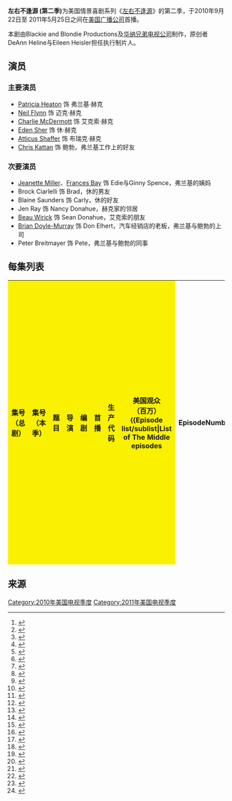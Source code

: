{{Infobox television season
 |season_name = 《左右不逢源》第二季
 |eng_name = {{lang|en|''The Middle'' (Season 2)}}
| bgcolour = #f9f100
| fgcolour = #000000
| image = 
| caption = 
| region_1 = 2011年9月20日<ref>{{Cite web|url=http://www.tvshowsondvd.com/news/Middle-Season-2-Press-Release/15938|title=The Middle - Official Warner Press Release for 'The Complete 2nd Season' DVD|work=[[TVShowsOnDVD.com|TVShowsOnDVD.com]]|last=Lambert|first=David|date=September 14, 2011|accessdate=October 13, 2012|archive-date=2013-07-15|archive-url=https://web.archive.org/web/20130715003517/http://www.tvshowsondvd.com/news/Middle-Season-2-Press-Release/15938|dead-url=yes}}</ref>
| region_2 = 2012年11月5日
| region_4 = {{Start date|2011|10|6}}<ref>{{Cite web|url=http://www.ezydvd.com.au/DVD/middle-the-season-2/dp/6112316|title=Middle, The: Season 2|work=Ezy DVD|accessdate=March 28, 2012|deadurl=yes|archiveurl=https://web.archive.org/web/20120329201209/http://www.ezydvd.com.au/DVD/middle-the-season-2/dp/6112316|archivedate=2012年3月29日}}</ref>
| country = {{USA}}
| network = [[美国广播公司|美国广播公司]]
| first_aired = 2010年9月22日| last_aired = 2011年5月25日
| num_episodes = 24
| prev_season = [[左右不逢源_(第一季)|第一季]]
| next_season = [[左右不逢源_(第三季)|第三季]]
| episode_list = [[左右不逢源每集列表|左右不逢源每集列表]]
}}
'''左右不逢源 (第二季)'''为美国情景喜剧系列《[[左右不逢源|左右不逢源]]》的第二季，于2010年9月22日至 2011年5月25日之间在[[美国广播公司|美国广播公司]]首播。

本剧由Blackie and Blondie Productions及[[华纳兄弟电视公司|华纳兄弟电视公司]]制作，原创者DeAnn Heline与Eileen Heisler担任执行制片人。
==演员==
===主要演员===
* [[Patricia_Heaton|Patricia Heaton]] 饰 弗兰基·赫克
* [[Neil_Flynn|Neil Flynn]] 饰 迈克·赫克
* [[Charlie_McDermott|Charlie McDermott]] 饰 艾克索·赫克
* [[Eden_Sher|Eden Sher]] 饰 休·赫克
* [[Atticus_Shaffer|Atticus Shaffer]] 饰 布瑞克·赫克
* [[Chris_Kattan|Chris Kattan]] 饰 鲍勃，弗兰基工作上的好友
===次要演员===
* [[Jeanette_Miller|Jeanette Miller]]、[[Frances_Bay|Frances Bay]] 饰 Edie与Ginny Spence，弗兰基的姨妈
* Brock Ciarlelli 饰 Brad，休的男友
* Blaine Saunders 饰 Carly，休的好友
* Jen Ray 饰 Nancy Donahue，赫克家的邻居
* [[Beau_Wirick|Beau Wirick]] 饰 Sean Donahue，艾克索的朋友
* [[Brian_Doyle-Murray|Brian Doyle-Murray]] 饰 Don Elhert，汽车经销店的老板，弗兰基与鲍勃的上司
* Peter Breitmayer 饰 Pete，弗兰基与鲍勃的同事

==每集列表==
{{see also|左右不逢源每集列表}}
<onlyinclude>
{| class="wikitable plainrowheaders" width="100%"
|-
! style="background-color: #f9f100;" | 集号<br />（总剧）
! style="background-color: #f9f100;" | 集号<br />（本季）
! style="background-color: #f9f100;" | 题目
! style="background-color: #f9f100;" | 导演
! style="background-color: #f9f100;" | 编剧
! style="background-color: #f9f100;" | 首播
! style="background-color: #f9f100;" | 生产<br />代码
! style="background-color: #f9f100;" |美国观众<br />（百万）
{{Episode list/sublist|List of The Middle episodes
 |EpisodeNumber=25
 |EpisodeNumber2=1
 |Title=返校<br />Back to School
 |DirectedBy=[[Wendey_Stanzler|Wendey Stanzler]]
 |WrittenBy=DeAnn Heline & Eileen Heisler
 |OriginalAirDate={{Start date|2010|9|22}}
 |ProdCode=3X6501
 |Aux4=8.81<ref>{{cite web|first=Robert|last=Seidman|url=http://tvbythenumbers.zap2it.com/2010/09/23/wednesday-finals-the-middle-modern-family-cougar-town-undercovers-all-see-small-gains/64917|title=Wednesday Finals: ‘The Middle,’ ‘Modern Family,’ ‘Cougar Town,’ ‘Undercovers’ All See Small Gains|work=TV by the Numbers|date=September 23, 2010|accessdate=September 23, 2010|archive-date=2018-08-12|archive-url=https://web.archive.org/web/20180812022152/https://tvbythenumbers.zap2it.com/sdsdskdh279882992z1/wednesday-finals-the-middle-modern-family-cougar-town-undercovers-all-see-small-gains/64917/|dead-url=yes}}</ref>
 |ShortSummary= It's a day full of chaos as the Hecks attend their first day of the new school year. Guest Star: [[Doris_Roberts|Doris Roberts]] as Ms. Rinsky.
 |LineColor=f9f100
}}
{{Episode list/sublist|List of The Middle episodes
 |EpisodeNumber=26
 |EpisodeNumber2=2
 |Title=Homecoming
 |DirectedBy=[[Ken_Whittingham|Ken Whittingham]]
 |WrittenBy=Rob Ulin
 |OriginalAirDate={{Start date|2010|9|29}}
 |ProdCode=3X6502
 |Aux4=8.35<ref>{{cite web |url=http://tvbythenumbers.com/2010/09/30/wednesday-finals-better-with-you-the-middle-modern-family-survivor-law-cougar-town-whole-truth-adjusted-down/65978 |title=Wednesday Finals: ''Better With You'', ''The Middle'', ''Modern Family'', ''Survivor'', ''Law & Order: SVU'', ''Law & Order: LA'' Adjusted Up; ''Cougar Town'', ''Whole Truth'' Adjusted Down |first=Bill |last=Gorman |date=September 30, 2010 |accessdate=September 30, 2010 |work=TV by the Numbers |archive-date=2010-10-02 |archive-url=https://web.archive.org/web/20101002104015/http://tvbythenumbers.com/2010/09/30/wednesday-finals-better-with-you-the-middle-modern-family-survivor-law-cougar-town-whole-truth-adjusted-down/65978 |dead-url=yes }}</ref>
 |ShortSummary=When she discovers that Sue's first cross-country meet is the same day as the homecoming game, Frankie's dream of escorting Axl across the field is put in jeopardy.
 |LineColor=f9f100
}}
{{Episode list/sublist|List of The Middle episodes
 |EpisodeNumber=27
 |EpisodeNumber2=3
 |Title=The Diaper Incident
 |DirectedBy=Wendey Stanzler
 |WrittenBy=Vijal Patel
 |OriginalAirDate={{Start date|2010|10|6}}
 |ProdCode=3X6503
 |Aux4=8.03<ref>{{cite web |url=http://tvbythenumbers.com/2010/10/07/wednesday-finals-survivor-the-middle-modern-family-svu-the-defenders-up-cougar-town-the-whole-truth/67157 |title=Wednesday Finals: ‘''Survivor'',’ ‘''The Middle'',’ ‘''Modern Family'',’ ‘''SVU'',’ ‘''The Defenders''’ Up; ‘''Cougar Town'',’ ‘''The Whole Truth''’ Down |first=Robert |last=Seidman |date=October 7, 2010 |accessdate=October 7, 2010 |work=TV by the Numbers |archive-date=2010-10-12 |archive-url=https://web.archive.org/web/20101012171551/http://tvbythenumbers.com/2010/10/07/wednesday-finals-survivor-the-middle-modern-family-svu-the-defenders-up-cougar-town-the-whole-truth/67157 |dead-url=yes }}</ref>
 |ShortSummary=During a mission to buy Sue diapers for the baby she is babysitting, a clerk makes the assumption that Frankie is the one who needs diapers, depressing Frankie.
 |LineColor=f9f100
}}
{{Episode list/sublist|List of The Middle episodes
 |EpisodeNumber=28
 |EpisodeNumber2=4
 |Title=The Quarry
 |DirectedBy=[[Lee_Shallat-Chemel|Lee Shallat Chemel]]
 |WrittenBy=[[Alex_Reid_(screenwriter)|Alex Reid]]
 |OriginalAirDate={{Start date|2010|10|13}}
 |ProdCode=3X6505
 |Aux4=7.97<ref>{{cite web |url=http://tvbythenumbers.com/2010/10/14/wednesday-finals-survivor-middle-modern-family-l-2020-undercovers-down/68066 |title=Wednesday Finals: ''Survivor'', ''Middle'', ''Modern Family'', ''L&O:SVU'', ''Top Model'' Adjusted Up; 20/20, ''Undercovers'' Down |last=Gorman |first=Bill |work=TV By The Numbers |date=October 14, 2010 |accessdate=October 14, 2010 |archive-date=2010-10-17 |archive-url=https://web.archive.org/web/20101017055912/http://tvbythenumbers.com/2010/10/14/wednesday-finals-survivor-middle-modern-family-l-2020-undercovers-down/68066 |dead-url=yes }}</ref>
 |ShortSummary=When Axl is suspended for skipping school, Mike gets him a job at the quarry. 
 |LineColor=f9f100
}}
{{Episode list/sublist|List of The Middle episodes
 |EpisodeNumber=29
 |EpisodeNumber2=5
 |Title=Foreign Exchange
 |DirectedBy=[[Paul_Lazarus|Paul Lazarus]]
 |WrittenBy=Jana Hunter & Mitch Hunter
 |OriginalAirDate={{Start date|2010|10|20}}
 |ProdCode=3X6506
 |Aux4=8.54<ref>{{cite web |url=http://tvbythenumbers.com/2010/10/21/wednesday-finals-survivor-buster-posey-nlcs-criminal-minds-the-defenders-law-the-whole-truth-down/69128 |title=Wednesday Finals: ''Survivor'', ''Buster Posey (NLCS)'', ''Criminal Minds'' ''The Defenders'', ''Law & Order: SVU'' Adjusted Up; ''The Whole Truth'' Down |last=Seidman |first=Robert |work=TV By The Numbers |date=October 21, 2010 |accessdate=October 21, 2010 |archive-date=2010-10-23 |archive-url=https://web.archive.org/web/20101023063710/http://tvbythenumbers.com/2010/10/21/wednesday-finals-survivor-buster-posey-nlcs-criminal-minds-the-defenders-law-the-whole-truth-down/69128 |dead-url=yes }}</ref>
 |ShortSummary= Frankie insists that the family host a foreign exchange student from Japan. When the student does not take an interest in the family, Frankie plans a road trip, only for their car to breakdown. 
 |LineColor=f9f100
}}
{{Episode list/sublist|List of The Middle episodes
 |EpisodeNumber=30
 |EpisodeNumber2=6
 |Title=Halloween
 |DirectedBy=[[Jamie_Babbit|Jamie Babbit]]
 |WrittenBy=Roy Brown
 |OriginalAirDate={{Start date|2010|10|27}}
 |ProdCode=3X6507
 |Aux4=9.54<ref>{{Cite web |url=http://tvbythenumbers.com/2010/10/28/wednesday-finals-survivor-nicaragua-the-middle-adjusted-up-the-whole-truth-down/70055 |title=Wednesday Finals: ''Survivor: Nicaragua'', ''The Middle'' Adjusted Up; ''The Whole Truth'' Down |last=Gorman |first=Bill |work=TV By The Numbers |date=October 28, 2010 |accessdate=October 28, 2010 |archive-date=2010-10-31 |archive-url=https://web.archive.org/web/20101031100930/http://tvbythenumbers.com/2010/10/28/wednesday-finals-survivor-nicaragua-the-middle-adjusted-up-the-whole-truth-down/70055 |dead-url=yes }}</ref>
 |ShortSummary= Frankie tries to persuade Mike to attend a neighborhood Halloween party. Meanwhile, Sue attends a church-sponsored Halloween event, Brick's costume is unrecognizable by most adults, and Axl and his friends try to make their way to a haunted house, but their car breaks down in route.
 |LineColor=f9f100
}}
{{Episode list/sublist|List of The Middle episodes
 |EpisodeNumber=31
 |EpisodeNumber2=7
 |Title=A Birthday Story
 |DirectedBy=Ken Whittingham
 |WrittenBy=Vijal Patel
 |OriginalAirDate={{Start date|2010|11|3}}
 |ProdCode=3X6508
 |Aux4=9.42<ref>{{Cite web |url=http://tvbythenumbers.com/2010/11/04/wednesday-finals-criminal-minds-law-order-svu-adjusted-up/70911 |title=Wednesday Finals: ''Criminal Minds'', ''Law & Order: SVU'' Adjusted Up |last=Seidman |first=Robert |work=TV By The Numbers |date=November 4, 2010 |accessdate=November 4, 2010 |archive-date=2010-11-06 |archive-url=https://web.archive.org/web/20101106022208/http://tvbythenumbers.com/2010/11/04/wednesday-finals-criminal-minds-law-order-svu-adjusted-up/70911 |dead-url=yes }}</ref>
 |ShortSummary=For his ninth birthday, Brick wants to hear the story of what happened when he was born, which puts the family in an awkward position. 
 |LineColor=f9f100
}}
{{Episode list/sublist|List of The Middle episodes
 |EpisodeNumber=32
 |EpisodeNumber2=8
 |Title=Errand Boy
 |DirectedBy=Lee Shallat Chemel
 |WrittenBy=Tim Hobert
 |OriginalAirDate={{Start date|2010|11|17}}
 |ProdCode=3X6509
 |Aux4=9.19<ref>{{Cite web|last=Seidman|first=Robert|url=http://tvbythenumbers.zap2it.com/2010/11/18/wednesday-final-ratings-modern-family-criminal-minds-adjusted-up/72722|title=Wednesday Final Ratings: 'Modern Family', 'Criminal Minds' Adjusted Up|work=TV by the Numbers|date=November 18, 2010|accessdate=November 18, 2010|archive-date=2010-11-21|archive-url=https://web.archive.org/web/20101121190217/http://tvbythenumbers.zap2it.com/2010/11/18/wednesday-final-ratings-modern-family-criminal-minds-adjusted-up/72722|dead-url=yes}}</ref>
 |ShortSummary=Brick is tired of running around doing errands with Frankie and wants to start staying home alone. However, Frankie won't let him. Axel tries to grow a beard. Mike overhears one of Sue's friends talking about her behind her back.
 |LineColor=f9f100
}}
{{Episode list/sublist|List of The Middle episodes
 |EpisodeNumber=33
 |EpisodeNumber2=9
 |Title=Thanksgiving II
 |DirectedBy=Ken Whittingham
 |WrittenBy=Rob Ulin
 |OriginalAirDate={{Start date|2010|11|24}}
 |ProdCode=3X6504
 |Aux4=8.25<ref>{{cite web|url=http://tvbythenumbers.zap2it.com/2010/11/29/wednesday-final-ratings-the-middle-hells-kitchen-adjusted-up-cougar-town-adjusted-down/73476|last=Gorman|first=Bill|title=Wednesday Final Ratings: ''The Middle'', ''Hell's Kitchen'' Adjusted Up; ''Cougar Town'' Adjusted Down|date=November 29, 2010|work=TV by the Numbers|accessdate=November 29, 2010|archive-date=2010-12-03|archive-url=https://web.archive.org/web/20101203003909/http://tvbythenumbers.zap2it.com/2010/11/29/wednesday-final-ratings-the-middle-hells-kitchen-adjusted-up-cougar-town-adjusted-down/73476|dead-url=yes}}</ref>
 |ShortSummary=Mike invites his brother Rusty ([[Norm_Macdonald|Norm Macdonald]]) and his father for Thanksgiving. Frankie hears the men have a rather superficial conversation and encourages Mike with his brother and father talk about their feelings. Brick is very excited that Bob's librarian girlfriend Linda has an equally great love for books as he. Meanwhile, Sue bakes an apple pie with Frankie. 
 |LineColor=f9f100
}}
{{Episode list/sublist|List of The Middle episodes
 |EpisodeNumber=34
 |EpisodeNumber2=10
 |Title=A Simple Christmas
 |DirectedBy=[[Elliot_Hegarty|Elliot Hegarty]]
 |WrittenBy=Mitch Hunter & Jana Hunter
 |OriginalAirDate={{Start date|2010|12|8}}
 |ProdCode=3X6510
 |Aux4=8.68<ref>{{Cite web |url=http://tvbythenumbers.zap2it.com/2010/12/09/wednesday-final-ratings-modern-family-the-sing-off-adjusted-up-the-middle-adjusted-down/74926 |title=Wednesday Final Ratings: 'Modern Family,' 'The Sing Off' Adjusted Up; 'The Middle' Adjusted Down |work=TV by the Numbers |date=December 9, 2010 |first=Bill |last=Gorman |accessdate=December 9, 2010 |archive-date=2010-12-11 |archive-url=https://web.archive.org/web/20101211211717/http://tvbythenumbers.zap2it.com/2010/12/09/wednesday-final-ratings-modern-family-the-sing-off-adjusted-up-the-middle-adjusted-down/74926 |dead-url=yes }}</ref>
 |ShortSummary=Frankie's parents ([[Marsha_Mason|Marsha Mason]] and [[Jerry_Van_Dyke|Jerry Van Dyke]]) are in town for Christmas and the pair soon interfere in their daughter's plans for a quiet Christmas. Elsewhere, Axl builds Brick an igloo, and along with Sue, they set out to defend it from the Glossner boys.
 |LineColor=f9f100
}}
{{Episode list/sublist|List of The Middle episodes
 |EpisodeNumber=35
 |EpisodeNumber2=11
 |Title=Taking Back the House
 |DirectedBy=[[Barnet_Kellman|Barnet Kellman]]
 |WrittenBy=DeAnn Heline & Eileen Heisler
 |OriginalAirDate={{Start date|2011|1|5}}
 |ProdCode=3X6511
 |Aux4=9.31<ref>{{cite web|last=Gorman|first=Bill|url=http://tvbythenumbers.zap2it.com/2011/01/06/wednesday-final-ratings-cougar-town-adjusted-down/77612|title=Wednesday Final Ratings: ‘Cougar Town’ Adjusted Down|work=TV by the Numbers|date=January 6, 2011|accessdate=January 6, 2011|archive-date=2011-01-08|archive-url=https://web.archive.org/web/20110108002831/http://tvbythenumbers.zap2it.com/2011/01/06/wednesday-final-ratings-cougar-town-adjusted-down/77612|dead-url=yes}}</ref>
 |ShortSummary=Frankie and Mike attempt to regain complete control of the household by ignoring the kids' demands, and focusing on their own needs.
 |LineColor=f9f100
}}
{{Episode list/sublist|List of The Middle episodes
 |EpisodeNumber=36
 |EpisodeNumber2=12
 |Title=The Big Chill
 |DirectedBy=Lee Shallat Chemel
 |WrittenBy=Rob Ulin
 |OriginalAirDate={{Start date|2011|1|12}}
 |ProdCode=3X6512
 |Aux4=10.09<ref>{{cite web|last=Seidman|first=Robert|url=http://tvbythenumbers.zap2it.com/2011/01/13/wednesday-final-ratings-the-middle-adjusted-down-off-the-map-adjusted-up/78550|title=Wednesday Final Ratings: ‘The Middle’ Adjusted Down; ‘Off The Map’ Adjusted Up|work=TV by the Numbers|date=January 13, 2010|accessdate=January 13, 2010|archive-date=2011-02-16|archive-url=https://web.archive.org/web/20110216222744/http://tvbythenumbers.zap2it.com/2011/01/13/wednesday-final-ratings-the-middle-adjusted-down-off-the-map-adjusted-up/78550|dead-url=yes}}</ref>
 |ShortSummary=Mike becomes mad at Frankie for spending $200 on eye cream; meanwhile, Axl must take care of an infant doll for health class, forcing Brick to bunk with Sue, where they accidentally make a hole in Sue's bedroom wall, which leads to them making the hole bigger by trying to fix it. 
 |LineColor=f9f100
}}
{{Episode list/sublist|List of The Middle episodes
 |EpisodeNumber=37
 |EpisodeNumber2=13
 |Title=Super Sunday
 |DirectedBy=Paul Lazarus
 |WrittenBy=Vijal Patel
 |OriginalAirDate={{Start date|2011|1|19}}
 |ProdCode=3X6513
 |Aux4=8.32<ref>{{cite web|last=Gorman|first=Bill|url=http://tvbythenumbers.zap2it.com/2011/01/20/wednesday-final-ratings-the-middle-better-with-you-cougar-town-adjusted-down-criminal-minds-adjusted-up/79554|title=Wednesday Final Ratings: 'The Middle,' 'Better With You,' 'Cougar Town' Adjusted Down; 'Criminal Minds' Adjusted Up|work=Tv by the Numbers|date=January 20, 2011|accessdate=January 20, 2011|archive-date=2011-01-23|archive-url=https://web.archive.org/web/20110123223855/http://tvbythenumbers.zap2it.com/2011/01/20/wednesday-final-ratings-the-middle-better-with-you-cougar-town-adjusted-down-criminal-minds-adjusted-up/79554|dead-url=yes}}</ref>
 |ShortSummary=The Super Bowl is coming up, and the Heck family is planning to spend it together as a family. Sue and her ex-boyfriend enter a square-dancing competition, but Sue can't dance at all. Frankie's boss tricks Frankie into coming with him to a hospital appointment during the Super-Bowl. Mike encourages Brick to read about the NFL, but Brick goes crazy with all of his facts causing Mike's friends to leave the Heck's house during the Super-Bowl.
 |LineColor=f9f100
}}
{{Episode list/sublist|List of The Middle episodes
 |EpisodeNumber=38
 |EpisodeNumber2=14
 |Title=Valentine's Day II
 |DirectedBy=Lee Shallat Chemel
 |WrittenBy=Roy Brown
 |OriginalAirDate={{Start date|2011|2|9}}
 |ProdCode=3X6514
 |Aux4=8.84<ref>{{Cite web |url=http://tvbythenumbers.zap2it.com/2011/02/10/wednesday-final-ratings-blue-bloods-human-target-adjusted-down-modern-family-better-with-you-up/82272 |title=Wednesday Final Ratings: 'Blue Bloods,' 'Human Target' Adjusted Down, 'Modern Family,' 'Better with You' Up |work=TV by the Numbers |date=February 10, 2011 |first=Robert |last=Seidman |accessdate=February 10, 2011 |archive-date=2011-02-16 |archive-url=https://web.archive.org/web/20110216041451/http://tvbythenumbers.zap2it.com/2011/02/10/wednesday-final-ratings-blue-bloods-human-target-adjusted-down-modern-family-better-with-you-up/82272 |dead-url=yes }}</ref>
 |ShortSummary=Axl starts dating a girl his parents aren't exactly pleased with, while Sue finds the boy who kissed her during a Halloween hayride. Meanwhile, Brick has a crush on a girl from his class, but Mike tells her, humiliating his shy son. 
 |LineColor=f9f100
}}
{{Episode list/sublist|List of The Middle episodes
 |EpisodeNumber=39
 |EpisodeNumber2=15
 |Title=Friends, Lies and Videotape
 |DirectedBy=Alex Reid
 |WrittenBy=Tim Hobert
 |OriginalAirDate={{Start date|2011|2|16}}
 |ProdCode=3X6515
 |Aux4=7.85<ref>{{Cite web|url=http://tvbythenumbers.zap2it.com/2011/02/17/wednesday-final-ratings-american-idol-adjusted-up/83082|title=Wednesday Final Ratings: 'American Idol' Adjusted Up|work=TV by the Numbers|date=February 17, 2011|first=Bill|last=Gorman|accessdate=February 17, 2011|archive-date=2011-02-19|archive-url=https://web.archive.org/web/20110219103151/http://tvbythenumbers.zap2it.com/2011/02/17/wednesday-final-ratings-american-idol-adjusted-up/83082|dead-url=yes}}</ref>
 |ShortSummary=Frankie finds Brick a friend. Sue sneaks into an R-rated movie. Meanwhile Axl shoots footage of his sexy biology teacher.
 |LineColor=f9f100
}}
{{Episode list/sublist|List of The Middle episodes
 |EpisodeNumber=40
 |EpisodeNumber2=16
 |Title=Hecks on a Plane
 |DirectedBy=Elliot Hegarty
 |WrittenBy=DeAnn Heline & Eileen Heisler
 |OriginalAirDate={{Start date|2011|2|23}}
 |ProdCode=3X6516
 |Aux4=7.96<ref>{{cite web|last=Seidman|first=Robert|url=http://tvbythenumbers.zap2it.com/2011/02/24/wednesday-final-ratings-mr-sunshine-survivor-criminal-minds-cm-suspect-behavior-all-adjusted-down/83690|title=Wednesday Final Ratings: 'Mr. Sunshine,' 'Survivor,' 'Criminal Minds,' 'CM: Suspect Behavior' All Adjusted Down|work=TV by the Numbers|date=February 24, 2011|accessdate=February 24, 2011|archive-date=2011-02-26|archive-url=https://web.archive.org/web/20110226140309/http://tvbythenumbers.zap2it.com/2011/02/24/wednesday-final-ratings-mr-sunshine-survivor-criminal-minds-cm-suspect-behavior-all-adjusted-down/83690|dead-url=yes}}</ref>
 |ShortSummary=Sue wins tickets to New York and the plane ride turns into a comedy of errors.
 |LineColor=f9f100
}}
{{Episode list/sublist|List of The Middle episodes
 |EpisodeNumber=41
 |EpisodeNumber2=17
 |Title=The Math Class
 |DirectedBy=Alex Reid
 |WrittenBy=Jana Hunter & Mitch Hunter
 |OriginalAirDate={{Start date|2011|3|2}}
 |ProdCode=3X6517
 |Aux4=7.86<ref>{{Cite web|url=http://tvbythenumbers.zap2it.com/2011/03/03/wednesday-final-ratings-american-idol-adjusted-up-better-with-you-adjusted-down/84509|title=Wednesday Final Ratings: 'American Idol' Adjusted Up; 'Better With You' Adjusted Down|work=TV by the Numbers|last=Gorman|first=Bill|date=March 3, 2011|accessdate=March 4, 2011|archive-date=2011-03-06|archive-url=https://web.archive.org/web/20110306133030/http://tvbythenumbers.zap2it.com/2011/03/03/wednesday-final-ratings-american-idol-adjusted-up-better-with-you-adjusted-down/84509|dead-url=yes}}</ref>
 |ShortSummary=Ms. Rinsky ([[Doris_Roberts|Doris Roberts]]) asks Frankie and Mike to attend a math class after Frankie questions her teaching skills. Meanwhile, Sue and Axl consider helping their aunt find a time capsule she buried.
 |LineColor=f9f100
}}
{{Episode list/sublist|List of The Middle episodes
 |EpisodeNumber=42
 |EpisodeNumber2=18
 |Title=Spring Cleaning
 |DirectedBy=Barnet Kellman
 |WrittenBy=Vijal Patel
 |OriginalAirDate={{Start date|2011|3|23}}
 |ProdCode=3X6518
 |Aux4=7.05<ref>{{cite web|url=http://tvbythenumbers.zap2it.com/2011/03/24/wednesday-final-ratings-american-idol-modern-family-survivor-antm-adjusted-up-mr-sunshine-adjusted-down/86934|title=Wednesday Final Ratings: 'American Idol,' 'Modern Family,' 'Survivor,' 'ANTM' Adjusted Up; 'Mr. Sunshine' Adjusted Down|last=Seidman|first=Robert|work=TV by the Numbers|date=March 24, 2011|accessdate=March 24, 2011|archive-date=2011-07-27|archive-url=https://web.archive.org/web/20110727174740/http://tvbythenumbers.zap2it.com/2011/03/24/wednesday-final-ratings-american-idol-modern-family-survivor-antm-adjusted-up-mr-sunshine-adjusted-down/86934/|dead-url=yes}}</ref>
 |ShortSummary=The Hecks spend spring break trying to clean out the house; Brick opens an information stand where he sells advice for a dollar.
 |LineColor=f9f100
}}
{{Episode list/sublist|List of The Middle episodes
 |EpisodeNumber=43
 |EpisodeNumber2=19
 |Title=The Legacy
 |DirectedBy=[[Adam_Davidson_(director)|Adam Davidson]]
 |WrittenBy=Rob Ulin
 |OriginalAirDate={{Start date|2011|4|13}}
 |ProdCode=3X6519
 |Aux4=6.14<ref>{{cite web|url=http://tvbythenumbers.zap2it.com/2011/04/14/wednesday-final-ratings-american-idol-modern-family-happy-endings-survivor-criminal-minds-suspect-behavior-adjusted-up-breaking-in-minute-shedding-adjusted/89416|title=Wednesday Final Ratings: 'American Idol,' 'Modern Family,' 'Happy Endings,' 'Survivor,' 'Criminal Minds,' 'Suspect Behavior' Adjusted Up; 'Breaking In,' 'Minute,' 'Shedding' Adjusted Down|last=Gorman|first=Bill|work=TV by the Numbers|date=April 14, 2011|accessdate=April 14, 2011|archive-date=2012-08-11|archive-url=https://www.webcitation.org/69qPgIGO1?url=http://tvbythenumbers.zap2it.com/2011/04/14/wednesday-final-ratings-american-idol-modern-family-happy-endings-survivor-criminal-minds-suspect-behavior-adjusted-up-breaking-in-minute-shedding-adjusted/89416|dead-url=yes}}</ref>
 |ShortSummary=Mike keeps Axl from playing the final basketball game of the season. Sue and Brick have another run-in with the Glossner boys.
 |LineColor=f9f100
}}
{{Episode list/sublist|List of The Middle episodes
 |EpisodeNumber=44
 |EpisodeNumber2=20
 |Title=Royal Wedding
 |DirectedBy=Ken Whittingham
 |WrittenBy=Vijal Patel
 |OriginalAirDate={{Start date|2011|4|20}}
 |ProdCode=3X6520
 |Aux4=6.82<ref>{{cite web|url=http://tvbythenumbers.zap2it.com/2011/04/21/wednesday-final-ratings-the-middle-modern-family-american-idol-survivor-adjusted-up-cougar-town-adjusted-down/90228|title=Wednesday Final Ratings: 'The Middle,' 'Modern Family,' 'American Idol,' 'Survivor' Adjusted Up; 'Cougar Town' Adjusted Down|last=Seidman|first=Robert|work=TV by the Numbers|date=April 21, 2011|accessdate=April 27, 2011|archive-date=2012-09-02|archive-url=https://www.webcitation.org/6AMrSh4mg?url=http://tvbythenumbers.zap2it.com/2011/04/21/wednesday-final-ratings-the-middle-modern-family-american-idol-survivor-adjusted-up-cougar-town-adjusted-down/90228|dead-url=yes}}</ref>
 |ShortSummary=The [[Wedding_of_Prince_William_of_Wales_and_Kate_Middleton|Royal Wedding]] becomes Frankie's obsession - she borrows an enormous new TV in order to watch it as well as buying countless Royal Wedding paraphernalia. Meanwhile, the workers at Mike's quarry go on strike because he stops buying pretzels due to budget cuts, and Brick helps Sue audition for the school's news team.
 |LineColor=f9f100
}}
{{Episode list/sublist|List of The Middle episodes
 |EpisodeNumber=45
 |EpisodeNumber2=21
 |Title=Mother's Day II
 |DirectedBy=Lee Shallat Chemel
 |WrittenBy=Tim Hobert
 |OriginalAirDate={{Start date|2011|5|4}}
 |ProdCode=3X6521
 |Aux4=7.08<ref>{{cite web|url=http://tvbythenumbers.zap2it.com/2011/05/05/wednesday-final-ratings-american-idol-survivor-modern-family-law-breaking-in-adjusted-down/91702|title=Wednesday Final Ratings: 'American Idol,' 'Survivor,' 'Modern Family,' 'Law & Order: SVU' Adjusted Up; 'Breaking In' Adjusted Down|last=Seidman|first=Robert|work=TV by the Numbers|date=May 5, 2011|accessdate=May 5, 2011|archive-date=2012-09-02|archive-url=https://www.webcitation.org/6AMrTbrUP?url=http://tvbythenumbers.zap2it.com/2011/05/05/wednesday-final-ratings-american-idol-survivor-modern-family-law-breaking-in-adjusted-down/91702|dead-url=yes}}</ref>
 |ShortSummary=Mike and the kids present Frankie with the perfect Mother’s Day gift – a day to herself. But when her day off goes awry, Mike offers a do-over with the family, which comes with its own set of glitches.
 |LineColor=f9f100
}}
{{Episode list/sublist|List of The Middle episodes
 |EpisodeNumber=46
 |EpisodeNumber2=22
 |Title=The Prom
 |DirectedBy=Ken Whittingham
 |WrittenBy=Michael Saltzman
 |OriginalAirDate={{Start date|2011|5|11}}
 |ProdCode=3X6522
 |Aux4=7.25<ref>{{cite web|url=http://tvbythenumbers.zap2it.com/2011/05/12/wednesday-final-ratings-american-idol-the-middle-better-with-you-modern-family-survivor-adjusted-up-breaking-in-cougar-town-adj-down/92360/|title=Wednesday Final Ratings: 'American Idol,' 'The Middle' 'Better With You,' 'Modern Family,' 'Survivor' Adjusted Up; 'Breaking In,' 'Cougar Town' Adj. Down|last=Gorman|first=Bill|work=TV by the Numbers|date=May 12, 2011|accessdate=May 12, 2011|archive-date=2012-08-31|archive-url=https://www.webcitation.org/6AKvbBjgO?url=http://tvbythenumbers.zap2it.com/2011/05/12/wednesday-final-ratings-american-idol-the-middle-better-with-you-modern-family-survivor-adjusted-up-breaking-in-cougar-town-adj-down/92360/|dead-url=yes}}</ref>
 |ShortSummary=After learning that Axl text-invited the wrong girl to prom and plans to solve the situation by standing her up, Frankie and Mike demand that he meet the girl face-to-face in a timely manner to gently break off the date – or face the music and take her to the big event. Meanwhile, Sue and her friend, Carly, try in earnest to fit in with the school’s “B” crowd during lunch, and after a successful first show, Brick begins to bore Frankie and Mike with his impromptu one-man plays.
 |LineColor=f9f100
}}
{{Episode list/sublist|List of The Middle episodes
 |EpisodeNumber=47
 |EpisodeNumber2=23
 |Title=The Bridge
 |DirectedBy=Lee Shallat Chemel
 |WrittenBy=Roy Brown
 |OriginalAirDate={{Start date|2011|5|18}}
 |ProdCode=3X6523
 |Aux4=7.68<ref>{{cite web|url=http://tvbythenumbers.zap2it.com/2011/05/19/wednesday-final-ratings-american-idol-modern-family-law-happy-endings-adj-down/93382/|title=Wednesday Final Ratings: 'American Idol,' 'Modern Family,' 'Law & Order: SVU' Adjusted Up; 'Happy Endings' Adj. Down|last=Seidman|first=Robert|work=TV by the Numbers|date=May 19, 2011|accessdate=May 19, 2011|archive-date=2011-05-22|archive-url=https://web.archive.org/web/20110522164945/http://tvbythenumbers.zap2it.com/2011/05/19/wednesday-final-ratings-american-idol-modern-family-law-happy-endings-adj-down/93382/|dead-url=yes}}</ref>
 |ShortSummary=Frankie and Mike attempt to cure Brick of his irrational fear of crossing over bridges. Meanwhile, Axl is pitted against nemesis Sean Donahue when a lifeguard position opens up at the local public pool, and Frankie is ready to pull her hair out when she tries to help an indecisive and emotional Sue pick out a two-piece bathing suit to wear on the pool’s opening day.
 |LineColor=f9f100
}}
{{Episode list/sublist|List of The Middle episodes
 |EpisodeNumber=48
 |EpisodeNumber2=24
 |Title=Back to Summer
 |DirectedBy=Ken Whittingham
 |WrittenBy=DeAnn Heline & Eileen Heisler
 |OriginalAirDate={{Start date|2011|5|25}}
 |ProdCode=3X6524
 |Aux4=7.33<ref>{{cite web|url=http://tvbythenumbers.zap2it.com/2011/05/26/wednesday-final-ratings-american-idol-modern-family-adjusted-up-law-order-la-criminal-minds-suspect-behavior-adjusted-down/93970/|title=Wednesday Final Ratings: 'American Idol,' 'Modern Family' Adjusted Up; 'Law & Order: LA,' 'Criminal Minds: Suspect Behavior' Adjusted Down|last=Gorman|first=Bill|work=TV by the Numbers|date=May 26, 2011|accessdate=May 26, 2011|archive-date=2018-08-12|archive-url=https://web.archive.org/web/20180812022107/https://tvbythenumbers.zap2it.com/sdsdskdh279882992z1/wednesday-final-ratings-american-idol-modern-family-adjusted-up-law-order-la-criminal-minds-suspect-behavior-adjusted-down/93970/|dead-url=yes}}</ref>
 |ShortSummary=With only three days left until summer vacation, Frankie is ecstatic that she’s made it through another school year with the family. But her happiness turns to panic when she and Mike learn that Brick needs to write a daily journal and turn it in to Ms. Rinsky ([[Doris_Roberts|Doris Roberts]]) or risk not moving up to the fourth grade; that Axl hasn’t fulfilled his required 30 hours of community service; and that, because of an error, Sue must prove that she never took a sick day from school in order to receive a perfect attendance award at her middle school graduation ceremony.
 |LineColor=f9f100
}}
|}</onlyinclude>

==来源==
{{reflist}}

{{DEFAULTSORT:Middle (season 2)}}
[[Category:2010年美国电视季度|Category:2010年美国电视季度]]
[[Category:2011年美国电视季度|Category:2011年美国电视季度]]